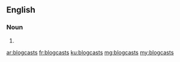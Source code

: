 ==English==

===Noun===
{{head|en|plural}}

# {{plural of|blogcast|lang=en|nocat=1}}

[[ar:blogcasts]]
[[fr:blogcasts]]
[[ku:blogcasts]]
[[mg:blogcasts]]
[[my:blogcasts]]